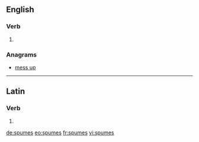 ==English==

===Verb===
{{head|en|verb form}}

# {{en-third-person singular of|spume}}

===Anagrams===
* [[mess up#English|mess up]]

----

==Latin==

===Verb===
{{la-verb-form|spūmēs}}

# {{conjugation of|spūmō||2|s|pres|act|sub|lang=la}}

[[de:spumes]]
[[eo:spumes]]
[[fr:spumes]]
[[vi:spumes]]